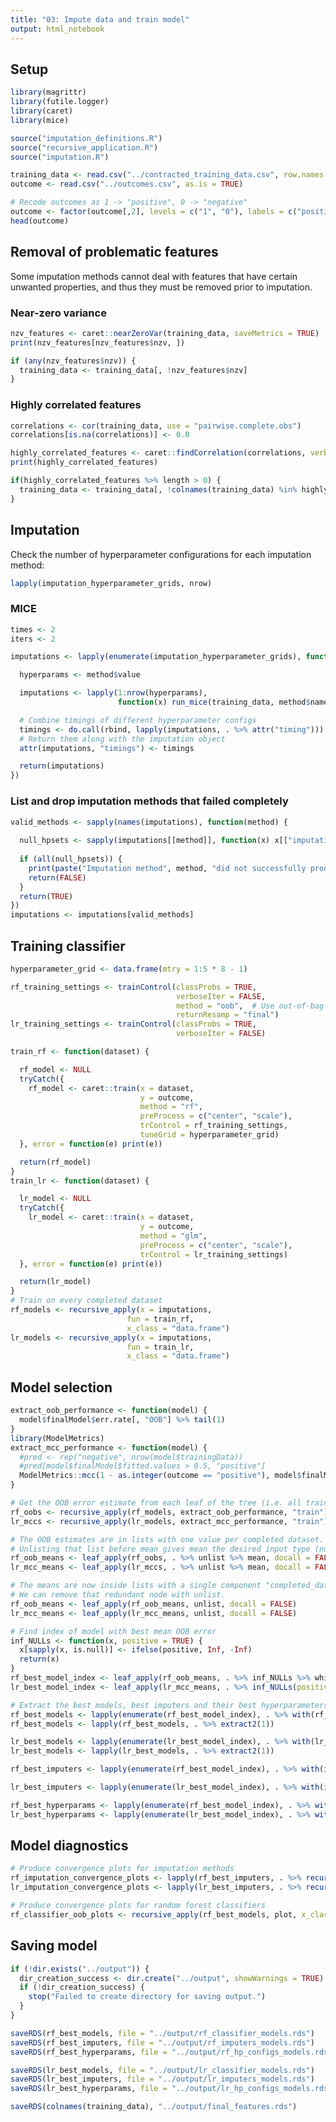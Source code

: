 ```yaml
---
title: "03: Impute data and train model"
output: html_notebook
---
```


## Setup
```r
library(magrittr)
library(futile.logger)
library(caret)
library(mice)

source("imputation_definitions.R")
source("recursive_application.R")
source("imputation.R")
```

```r
training_data <- read.csv("../contracted_training_data.csv", row.names = 1, as.is = TRUE)
outcome <- read.csv("../outcomes.csv", as.is = TRUE)

# Recode outcomes as 1 -> "positive", 0 -> "negative"
outcome <- factor(outcome[,2], levels = c("1", "0"), labels = c("positive", "negative"))
head(outcome)
```

## Removal of problematic features

Some imputation methods cannot deal with features that have certain unwanted properties, and thus they must be removed prior to imputation.

### Near-zero variance

```r
nzv_features <- caret::nearZeroVar(training_data, saveMetrics = TRUE)
print(nzv_features[nzv_features$nzv, ])

if (any(nzv_features$nzv)) {
  training_data <- training_data[, !nzv_features$nzv]
}
```

### Highly correlated features

```r
correlations <- cor(training_data, use = "pairwise.complete.obs")
correlations[is.na(correlations)] <- 0.0

highly_correlated_features <- caret::findCorrelation(correlations, verbose = TRUE, names = TRUE)
print(highly_correlated_features)

if(highly_correlated_features %>% length > 0) {
  training_data <- training_data[, !colnames(training_data) %in% highly_correlated_features]
}
```

## Imputation

Check the number of hyperparameter configurations for each imputation method:
```r
lapply(imputation_hyperparameter_grids, nrow)
```

### MICE

```r
times <- 2
iters <- 2

imputations <- lapply(enumerate(imputation_hyperparameter_grids), function(method) {

  hyperparams <- method$value

  imputations <- lapply(1:nrow(hyperparams),
                        function(x) run_mice(training_data, method$name, unlist(hyperparams[x,]), times, iters))

  # Combine timings of different hyperparameter configs
  timings <- do.call(rbind, lapply(imputations, . %>% attr("timing")))
  # Return them along with the imputation object
  attr(imputations, "timings") <- timings

  return(imputations)
})
```

### List and drop imputation methods that failed completely
```r
valid_methods <- sapply(names(imputations), function(method) {
  
  null_hpsets <- sapply(imputations[[method]], function(x) x[["imputation_object"]] %>% is.null)
  
  if (all(null_hpsets)) {
    print(paste("Imputation method", method, "did not successfully produce any datasets"))
    return(FALSE)
  }
  return(TRUE)
})
imputations <- imputations[valid_methods]
```

## Training classifier
```r
hyperparameter_grid <- data.frame(mtry = 1:5 * 8 - 1)

rf_training_settings <- trainControl(classProbs = TRUE,
                                     verboseIter = FALSE,
                                     method = "oob",  # Use out-of-bag error estimate for model selection
                                     returnResamp = "final")
lr_training_settings <- trainControl(classProbs = TRUE,
                                     verboseIter = FALSE)

train_rf <- function(dataset) {

  rf_model <- NULL
  tryCatch({
    rf_model <- caret::train(x = dataset,
                             y = outcome,
                             method = "rf",
                             preProcess = c("center", "scale"),
                             trControl = rf_training_settings,
                             tuneGrid = hyperparameter_grid)
  }, error = function(e) print(e))

  return(rf_model)
}
train_lr <- function(dataset) {

  lr_model <- NULL
  tryCatch({
    lr_model <- caret::train(x = dataset,
                             y = outcome,
                             method = "glm",
                             preProcess = c("center", "scale"),
                             trControl = lr_training_settings)
  }, error = function(e) print(e))

  return(lr_model)
}
# Train on every completed dataset
rf_models <- recursive_apply(x = imputations,
                          fun = train_rf,
                          x_class = "data.frame")
lr_models <- recursive_apply(x = imputations,
                          fun = train_lr,
                          x_class = "data.frame")
```

## Model selection
```r
extract_oob_performance <- function(model) {
  model$finalModel$err.rate[, "OOB"] %>% tail(1)
}
library(ModelMetrics)
extract_mcc_performance <- function(model) {
  #pred <- rep("negative", nrow(model$trainingData))
  #pred[model$finalModel$fitted.values > 0.5, "positive"]
  ModelMetrics::mcc(1 - as.integer(outcome == "positive"), model$finalModel$fitted.values, 0.5)
}

# Get the OOB error estimate from each leaf of the tree (i.e. all trained models)
rf_oobs <- recursive_apply(rf_models, extract_oob_performance, "train")
lr_mccs <- recursive_apply(lr_models, extract_mcc_performance, "train")

# The OOB estimates are in lists with one value per completed dataset.
# Unlisting that list before mean gives mean the desired input type (numeric vector).
rf_oob_means <- leaf_apply(rf_oobs, . %>% unlist %>% mean, docall = FALSE)
lr_mcc_means <- leaf_apply(lr_mccs, . %>% unlist %>% mean, docall = FALSE)

# The means are now inside lists with a single component "completed_datasets" which then contains the mean.
# We can remove that redundant node with unlist.
rf_oob_means <- leaf_apply(rf_oob_means, unlist, docall = FALSE)
lr_mcc_means <- leaf_apply(lr_mcc_means, unlist, docall = FALSE)

# Find index of model with best mean OOB error
inf_NULLs <- function(x, positive = TRUE) {
  x[sapply(x, is.null)] <- ifelse(positive, Inf, -Inf)
  return(x)
}
rf_best_model_index <- leaf_apply(rf_oob_means, . %>% inf_NULLs %>% which.min, docall = FALSE)
lr_best_model_index <- leaf_apply(lr_mcc_means, . %>% inf_NULLs(positive = FALSE) %>% which.max, docall = FALSE)

# Extract the best models, best imputers and their best hyperparameters for each method
rf_best_models <- lapply(enumerate(rf_best_model_index), . %>% with(rf_models[[name]][[value]]))
rf_best_models <- lapply(rf_best_models, . %>% extract2(1))

lr_best_models <- lapply(enumerate(lr_best_model_index), . %>% with(lr_models[[name]][[value]]))
lr_best_models <- lapply(lr_best_models, . %>% extract2(1))

rf_best_imputers <- lapply(enumerate(rf_best_model_index), . %>% with(imputations[[name]][[value]]))

lr_best_imputers <- lapply(enumerate(lr_best_model_index), . %>% with(imputations[[name]][[value]]))

rf_best_hyperparams <- lapply(enumerate(rf_best_model_index), . %>% with(imputation_hyperparameter_grids[[name]][value, ]))
lr_best_hyperparams <- lapply(enumerate(lr_best_model_index), . %>% with(imputation_hyperparameter_grids[[name]][value, ]))
```

## Model diagnostics
```r
# Produce convergence plots for imputation methods
rf_imputation_convergence_plots <- lapply(rf_best_imputers, . %>% recursive_apply(plot, "mids"))
lr_imputation_convergence_plots <- lapply(lr_best_imputers, . %>% recursive_apply(plot, "mids"))

# Produce convergence plots for random forest classifiers
rf_classifier_oob_plots <- recursive_apply(rf_best_models, plot, x_class = "train")
```

## Saving model
```r
if (!dir.exists("../output")) {
  dir_creation_success <- dir.create("../output", showWarnings = TRUE)
  if (!dir_creation_success) {
    stop("Failed to create directory for saving output.")
  }
}

saveRDS(rf_best_models, file = "../output/rf_classifier_models.rds")
saveRDS(rf_best_imputers, file = "../output/rf_imputers_models.rds")
saveRDS(rf_best_hyperparams, file = "../output/rf_hp_configs_models.rds")

saveRDS(lr_best_models, file = "../output/lr_classifier_models.rds")
saveRDS(lr_best_imputers, file = "../output/lr_imputers_models.rds")
saveRDS(lr_best_hyperparams, file = "../output/lr_hp_configs_models.rds")

saveRDS(colnames(training_data), "../output/final_features.rds")
```
